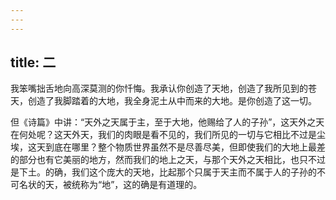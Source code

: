 ```yaml
---
---
---
```

title: 二
---

我笨嘴拙舌地向高深莫测的你忏悔。我承认你创造了天地，创造了我所见到的苍天，创造了我脚踏着的大地，我全身泥土从中而来的大地。是你创造了这一切。

但《诗篇》中讲：“天外之天属于主，至于大地，他赐给了人的子孙”，这天外之天在何处呢？这天外天，我们的肉眼是看不见的，我们所见的一切与它相比不过是尘埃，这天到底在哪里？整个物质世界虽然不是尽善尽美，但即使我们的大地上最差的部分也有它美丽的地方，然而我们的地上之天，与那个天外之天相比，也只不过是下土。的确，我们这个庞大的天地，比起那个只属于天主而不属于人的子孙的不可名状的天，被统称为“地”，这的确是有道理的。